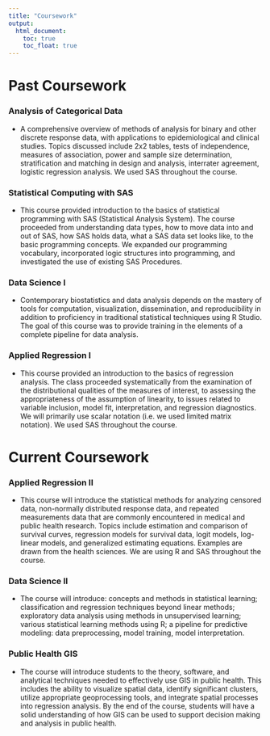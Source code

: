 ```yaml
---
title: "Coursework"
output: 
  html_document:
    toc: true
    toc_float: true
---
```


# **Past Coursework**

### **Analysis of Categorical Data**

* A comprehensive overview of methods of analysis for binary and other discrete response data, with applications to epidemiological and clinical studies. Topics discussed include 2x2 tables, tests of independence, measures of association, power and sample size determination, stratification and matching in design and analysis, interrater agreement, logistic regression analysis. We used SAS throughout the course.

### **Statistical Computing with SAS**

* This course provided introduction to the basics of statistical programming with SAS (Statistical Analysis System). The course proceeded from understanding data types, how to move data into and out of SAS, how SAS holds data, what a SAS data set looks like, to the basic programming concepts. We expanded our programming vocabulary, incorporated logic structures into programming, and investigated the use of existing SAS Procedures.

### **Data Science I**

* Contemporary biostatistics and data analysis depends on the mastery of tools for computation, visualization, dissemination, and reproducibility in addition to proficiency in traditional statistical techniques using R Studio. The goal of this course was to provide training in the elements of a complete pipeline for data analysis. 

### **Applied Regression I**

* This course provided an introduction to the basics of regression analysis. The class proceeded systematically from the examination of the distributional qualities of the measures of interest, to assessing the appropriateness of the assumption of linearity, to issues related to variable inclusion, model fit, interpretation, and regression diagnostics. We will primarily use scalar notation (i.e. we used limited matrix notation). We used SAS throughout the course.

# **Current Coursework**

### **Applied Regression II**

* This course will introduce the statistical methods for analyzing censored data, non-normally distributed response data, and repeated measurements data that are commonly encountered in medical and public health research. Topics include estimation and comparison of survival curves, regression models for survival data, logit models, log-linear models, and generalized estimating equations. Examples are drawn from the health sciences. We are using R and SAS throughout the course.

### **Data Science II**

* The course will introduce: concepts and methods in statistical learning; classification and regression techniques beyond linear methods; exploratory data analysis using methods in unsupervised learning; various statistical learning methods using R; a pipeline for predictive modeling: data preprocessing, model
training, model interpretation.

### **Public Health GIS**

* The course will introduce students to the theory, software, and analytical techniques needed to
effectively use GIS in public health. This includes the ability to visualize spatial data, identify
significant clusters, utilize appropriate geoprocessing tools, and integrate spatial processes into
regression analysis. By the end of the course, students will have a solid understanding of how
GIS can be used to support decision making and analysis in public health.
